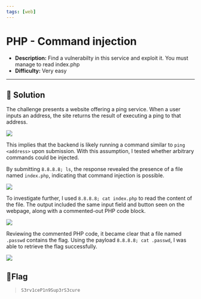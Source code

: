 ---
tags: [web]
---
# PHP - Command injection

- **Description:** Find a vulnerabilty in this service and exploit it.
You must manage to read index.php
- **Difficulty:** Very easy

---

## 🔎 Solution
The challenge presents a website offering a ping service. When a user inputs an address, the site returns the result of executing a ping to that address.
<div style={{ width: '75%', margin: '0 auto' }}>
  <img src={require("./ping.png").default} style={{ width: '100%', height: 'auto' }} />
</div>

This implies that the backend is likely running a command similar to `ping <address>` upon submission. 
With this assumption, I tested whether arbitrary commands could be injected.

By submitting `8.8.8.8; ls`, the response revealed the presence of a file named `index.php`, indicating that command injection is possible.
<div style={{ width: '75%', margin: '0 auto' }}>
  <img src={require("./ls.png").default} style={{ width: '100%', height: 'auto' }} />
</div>

To investigate further, I used `8.8.8.8; cat index.php` to read the content of the file. 
The output included the same input field and button seen on the webpage, along with a commented-out PHP code block.
<div style={{ width: '100%', margin: '0 auto' }}>
  <img src={require("./cat.png").default} style={{ width: '100%', height: 'auto' }} />
</div>

Reviewing the commented PHP code, it became clear that a file named `.passwd` contains the flag. 
Using the payload `8.8.8.8; cat .passwd`, I was able to retrieve the flag successfully.
<div style={{ width: '100%', margin: '0 auto' }}>
  <img src={require("./flag.png").default} style={{ width: '100%', height: 'auto' }} />
</div>

## 🚩Flag
> `S3rv1ceP1n9Sup3rS3cure`

